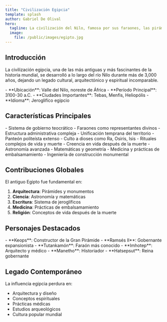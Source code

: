 ```yaml
---
title: "Civilización Egipcia"
template: splash
author: Gabriel De Olival
hero:
  tagline: La civilización del Nilo, famosa por sus faraones, las pirámides monumentales, una compleja mitología y un legado artístico y arquitectónico único
  image:
    file: /public/images/egipto.jpg
---
```


## Introducción

La civilización egipcia, una de las más antiguas y más fascinantes de la historia mundial, se desarrolló a lo largo del río Nilo durante más de 3,000 años, dejando un legado cultural, arquitectónico y espiritual incomparable.

<Tabs>
  <TabItem label="Datos Rápidos">
    - **Ubicación**: Valle del Nilo, noreste de África
    - **Período Principal**: 3100-30 a.C.
    - **Ciudades Importantes**: Tebas, Menfis, Heliopólis
    - **Idioma**: Jeroglifíco egipcio
  </TabItem>
</Tabs>

## Características Principales

<div class="grid">
  <Card title="Política" icon="🏛️">
    - Sistema de gobierno teocrático
    - Faraones como representantes divinos
    - Estructura administrativa compleja
    - Unificación temprana del territorio
  </Card>
  
  <Card title="Religión" icon="🔮">
    - Panteón politeísta extenso
    - Culto a dioses como Ra, Osiris, Isis
    - Rituales complejos de vida y muerte
    - Creencia en vida después de la muerte
  </Card>
  
  <Card title="Ciencia y Tecnología" icon="🛠️">
    - Astronomía avanzada
    - Matemáticas y geometría
    - Medicina y prácticas de embalsamamiento
    - Ingeniería de construcción monumental
  </Card>
</div>

## Contribuciones Globales

El antiguo Egipto fue fundamental en:

1. **Arquitectura**: Pirámides y monumentos
2. **Ciencia**: Astronomía y matemáticas
3. **Escritura**: Sistema de jeroglíficos
4. **Medicina**: Prácticas de embalsamamiento
5. **Religión**: Conceptos de vida después de la muerte

## Personajes Destacados

<Tabs>
  <TabItem label="Faraones">
    - **Keops**: Constructor de la Gran Pirámide
    - **Ramsés II**: Gobernante expansionista
    - **Tutankamón**: Faraón más conocido
  </TabItem>
  <TabItem label="Intelectuales">
    - **Imhotep**: Arquitecto y médico
    - **Manetho**: Historiador
    - **Hatsepsut**: Reina gobernante
  </TabItem>
</Tabs>

## Legado Contemporáneo

La influencia egipcia perdura en:
- Arquitectura y diseño
- Conceptos espirituales
- Prácticas médicas
- Estudios arqueológicos
- Cultura popular mundial

